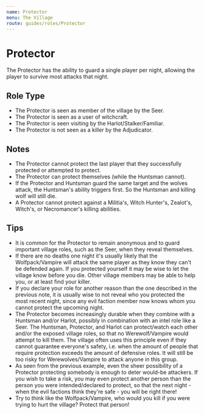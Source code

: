 ```yaml
---
name: Protector
menu: The Village
route: guides/roles/Protector
---
```


# Protector

The Protector has the ability to guard a single player per night, allowing the player to survive most attacks that night.

## Role Type

- The Protector is seen as member of the village by the Seer.
- The Protector is seen as a user of witchcraft.
- The Protector is seen visiting by the Harlot/Stalker/Familiar.
- The Protector is not seen as a killer by the Adjudicator.

## Notes

- The Protector cannot protect the last player that they successfully protected or attempted to protect.
- The Protector can protect themselves (while the Huntsman cannot).
- If the Protector and Huntsman guard the same target and the wolves attack, the Huntsman's ability triggers first. So the Huntsman and killing wolf will still die.
- A Protector cannot protect against a Militia's, Witch Hunter's, Zealot's, Witch's, or Necromancer's killing abilities.

## Tips

- It is common for the Protector to remain anonymous and to guard important village roles, such as the Seer, when they reveal themselves.
- If there are no deaths one night it's usually likely that the Wolfpack/Vampire will attack the same player as they know they can't be defended again. If you protected yourself it may be wise to let the village know before you die. Other village members may be able to help you, or at least find your killer.
- If you declare your role for another reason than the one described in the previous note, it is usually wise to not reveal who you protected the most recent night, since any evil faction member now knows whom you cannot protect the upcoming night.
- The Protector becomes increasingly durable when they combine with a Huntsman and/or Harlot, possibly in combination with an intel role like a Seer. The Huntsman, Protector, and Harlot can protect/watch each other and/or the exposed village roles, so that no Werewolf/Vampire would attempt to kill them. The village often uses this principle even if they cannot guarantee everyone's safety, i.e. when the amount of people that require protection exceeds the amount of defensive roles. It will still be too risky for Werewolves/Vampire to attack anyone in this group.
- As seen from the previous example, even the sheer possibility of a Protector protecting somebody is enough to deter would-be attackers. If you wish to take a risk, you may even protect another person than the person you were intended/declared to protect, so that the next night - when the evil factions think they're safe - you will be right there!
- Try to think like the Wolfpack/Vampire, who would you kill if you were trying to hurt the village? Protect that person!
